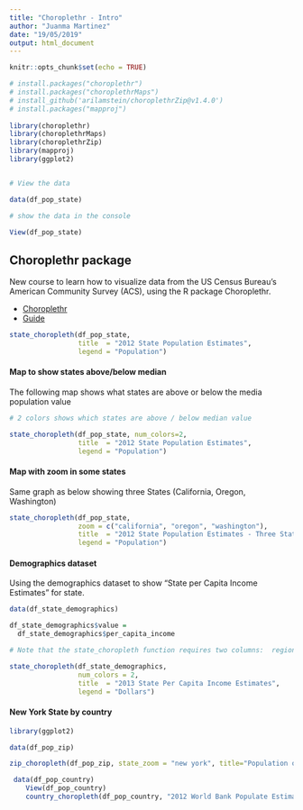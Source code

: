 ```yaml
---
title: "Choroplethr - Intro"
author: "Juanma Martinez"
date: "19/05/2019"
output: html_document
---
```


```r
knitr::opts_chunk$set(echo = TRUE)

# install.packages("choroplethr")
# install.packages("choroplethrMaps")
# install_github('arilamstein/choroplethrZip@v1.4.0')
# install.packages("mapproj")
    
library(choroplethr)
library(choroplethrMaps)
library(choroplethrZip)
library(mapproj)
library(ggplot2)


# View the data 

data(df_pop_state)

# show the data in the console

View(df_pop_state)

```



## Choroplethr package


New course to learn how to visualize data from the US Census Bureau’s American Community Survey (ACS), using the R package Choroplethr.

- [Choroplethr](https://arilamstein.com/census-mapping-course/)
- [Guide](https://cran.r-project.org/web/packages/choroplethr/choroplethr.pdf)



```r

state_choropleth(df_pop_state,
                 title  = "2012 State Population Estimates",
                 legend = "Population")
```




#### Map to show states above/below median


The following map shows what states are above or below the media population value

```r
# 2 colors shows which states are above / below median value

state_choropleth(df_pop_state, num_colors=2, 
                 title  = "2012 State Population Estimates",
                 legend = "Population")
```




#### Map with zoom in some states


Same graph as below showing three States (California, Oregon, Washington)

```r

state_choropleth(df_pop_state, 
                 zoom = c("california", "oregon", "washington"),
                 title  = "2012 State Population Estimates - Three States",
                 legend = "Population")

```




#### Demographics dataset


Using the demographics dataset to show "State per Capita Income Estimates" for state.

```r
data(df_state_demographics)

df_state_demographics$value = 
  df_state_demographics$per_capita_income

# Note that the state_choropleth function requires two columns:  region and value

state_choropleth(df_state_demographics,
                 num_colors = 2,
                 title  = "2013 State Per Capita Income Estimates",
                 legend = "Dollars")
```





#### New York State by country



```r

library(ggplot2)

data(df_pop_zip)

zip_choropleth(df_pop_zip, state_zoom = "new york", title="Population of New York State by county") + coord_map()

```








```r
 data(df_pop_country)
    View(df_pop_country)
    country_choropleth(df_pop_country, "2012 World Bank Populate Estimates")

```

